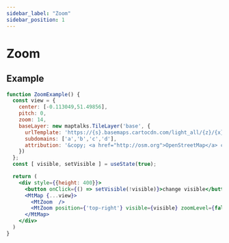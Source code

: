 ```yaml
---
sidebar_label: "Zoom"
sidebar_position: 1
---
```


# Zoom

## Example

```jsx live=true
function ZoomExample() {
  const view = {
    center: [-0.113049,51.49856],
    pitch: 0,
    zoom: 14,
    baseLayer: new maptalks.TileLayer('base', {
      urlTemplate: 'https://{s}.basemaps.cartocdn.com/light_all/{z}/{x}/{y}.png',
      subdomains: ['a','b','c','d'],
      attribution: '&copy; <a href="http://osm.org">OpenStreetMap</a> contributors, &copy; <a href="https://carto.com/">CARTO</a>'
    })
  };
  const [ visible, setVisible ] = useState(true);

  return (
    <div style={{height: 400}}>
      <button onClick={() => setVisible(!visible)}>change visible</button>
      <MtMap {...view}>
        <MtZoom  />
        <MtZoom position={'top-right'} visible={visible} zoomLevel={false} />
      </MtMap>
    </div>
  )
}

```
